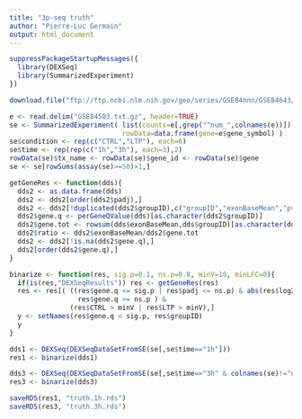 ```yaml
---
title: "3p-seq truth"
author: "Pierre-Luc Germain"
output: html_document
---
```



```r
suppressPackageStartupMessages({
  library(DEXSeq)
  library(SummarizedExperiment)
})
```


```r
download.file("ftp://ftp.ncbi.nlm.nih.gov/geo/series/GSE84nnn/GSE84643/suppl/GSE84643_3READS_count_table.txt.gz","GSE84503.txt.gz")

e <- read.delim("GSE84503.txt.gz", header=TRUE)
se <- SummarizedExperiment( list(counts=e[,grep("^num_",colnames(e))]), 
                            rowData=data.frame(gene=e$gene_symbol) )
se$condition <- rep(c("CTRL","LTP"), each=6)
se$time <- rep(rep(c("1h","3h"), each=3),2)
rowData(se)$tx_name <- rowData(se)$gene_id <- rowData(se)$gene
se <- se[rowSums(assay(se)>=50)>1,]
```

```r
getGeneRes <- function(dds){
  dds2 <- as.data.frame(dds)
  dds2 <- dds2[order(dds2$padj),]
  dds2 <- dds2[!duplicated(dds2$groupID),c("groupID","exonBaseMean","pvalue","padj","CTRL","LTP","log2fold_LTP_CTRL")]
  dds2$gene.q <- perGeneQValue(dds)[as.character(dds2$groupID)]
  dds2$gene.tot <- rowsum(dds$exonBaseMean,dds$groupID)[as.character(dds2$groupID),1]
  dds2$ratio <- dds2$exonBaseMean/dds2$gene.tot
  dds2 <- dds2[!is.na(dds2$gene.q),]
  dds2[order(dds2$gene.q),]
}

binarize <- function(res, sig.p=0.1, ns.p=0.8, minV=10, minLFC=0){
  if(is(res,"DEXSeqResults")) res <- getGeneRes(res)
  res <- res[( ((res$gene.q <= sig.p | res$padj <= ns.p) & abs(res$log2fold_LTP_CTRL)>minLFC) |
                 res$gene.q >= ns.p ) & 
               (res$CTRL > minV | res$LTP > minV),]
  y <- setNames(res$gene.q < sig.p, res$groupID)
  y
}

dds1 <- DEXSeq(DEXSeqDataSetFromSE(se[,se$time=="1h"]))
res1 <- binarize(dds1)

dds3 <- DEXSeq(DEXSeqDataSetFromSE(se[,se$time=="3h" & colnames(se)!="num_A6"]))
res3 <- binarize(dds3)

saveRDS(res1, "truth.1h.rds")
saveRDS(res3, "truth.3h.rds")
```

